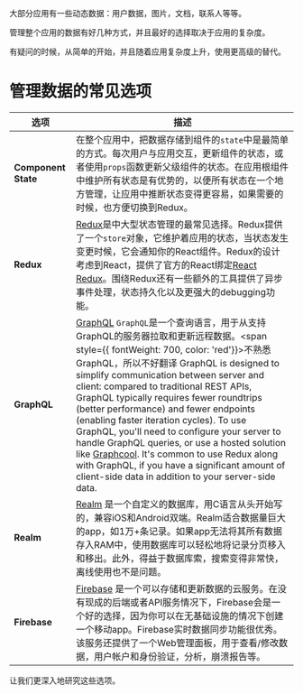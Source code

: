 
大部分应用有一些动态数据：用户数据，图片，文档，联系人等等。

管理整个应用的数据有好几种方式，并且最好的选择取决于应用的复杂度。

有疑问的时候，从简单的开始，并且随着应用复杂度上升，使用更高级的替代。

# 管理数据的常见选项

| 选项              | 描述                                                                                                                                                                                                                                                                                                                                                                                                                                                                                                                                                                                                                                                 |
| ------------------- | ----------------------------------------------------------------------------------------------------------------------------------------------------------------------------------------------------------------------------------------------------------------------------------------------------------------------------------------------------------------------------------------------------------------------------------------------------------------------------------------------------------------------------------------------------------------------------------------------------------------------------------------------------------- |
| **Component State** | 在整个应用中，把数据存储到组件的`state`中是最简单的方式。每次用户与应用交互，更新组件的状态，或者使用`props`函数更新父级组件的状态。在应用根组件中维护所有状态是有优势的，以便所有状态在一个地方管理，让应用中推断状态变得更容易，如果需要的时候，也方便切换到Redux。
| **Redux**           | [Redux](https://facebook.github.io/react-native/docs/getting-started.html)是中大型状态管理的最常见选择。Redux提供了一个`store`对象，它维护着应用的状态，当状态发生变更时候，它会通知你的React组件。Redux的设计考虑到React，提供了官方的React绑定[React Redux](https://github.com/reactjs/react-redux)。围绕Redux还有一些额外的工具提供了异步事件处理，状态持久化以及更强大的debugging功能。
| **GraphQL**         | [GraphQL](http://graphql.org) `GraphQL`是一个查询语言，用于从支持GraphQL的服务器拉取和更新远程数据。<span style={{ fontWeight: 700, color: 'red'}}>不熟悉GraphQL，所以不好翻译</span> GraphQL is designed to simplify communication between server and client: compared to traditional REST APIs, GraphQL typically requires fewer roundtrips (better performance) and fewer endpoints (enabling faster iteration cycles). To use GraphQL, you'll need to configure your server to handle GraphQL queries, or use a hosted solution like [Graphcool](https://graph.cool). It's common to use Redux along with GraphQL, if you have a significant amount of client-side data in addition to your server-side data. |
| **Realm**           | [Realm](https://realm.io/docs/react-native/latest/) 是一个自定义的数据库，用C语言从头开始写的，兼容iOS和Android双端。Realm适合数据量巨大的app，如1万+条记录。如果app无法将其所有数据存入RAM中，使用数据库可以轻松地将记录分页移入和移出。此外，得益于数据库索，搜索变得非常快，离线使用也不是问题。
| **Firebase**        | [Firebase](https://firebase.google.com/) 是一个可以存储和更新数据的云服务。在没有现成的后端或者API服务情况下，Firebase会是一个好的选择，因为你可以在无基础设施的情况下创建一个移动app。Firebase实时数据同步功能很优秀。该服务还提供了一个Web管理面板，用于查看/修改数据，用户帐户和身份验证，分析，崩溃报告等。

让我们更深入地研究这些选项。
